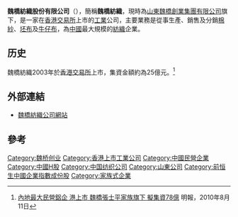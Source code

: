 '''魏橋紡織股份有限公司'''（{{hkex|2698}}），簡稱'''魏橋紡織'''，現時為[[山東魏橋創業集團有限公司|山東魏橋創業集團有限公司]]旗下，是一家在[[香港交易所|香港交易所]]上市的[[工業|工業]]公司，主要業務是從事生產、銷售及分銷[[棉紗|棉紗]]、[[坯布|坯布]]及[[牛仔布|牛仔布]]，為[[中國|中國]]最大規模的[[紡織|紡織]]企業。

==历史==
魏橋紡織2003年於[[香港交易所|香港交易所]]上市，集資金額約為25億元。<ref>[http://www.mpfinance.com/htm/Finance/20100811/News/ec_eca1.htm 內地最大民營鋁企 港上市 魏橋張士平家族旗下 擬集資78億] 明報，2010年8月11日</ref>

==外部連結==
*[http://www.wqfz.com/ 魏橋紡織公司網站]

==參考==
{{reflist}}

[[Category:魏桥创业|Category:魏桥创业]]
[[Category:香港上市工業公司|Category:香港上市工業公司]]
[[Category:中國民營企業|Category:中國民營企業]]
[[Category:中國H股|Category:中國H股]]
[[Category:中国纺织公司|Category:中国纺织公司]]
[[Category:山東公司|Category:山東公司]]
[[Category:前恒生中國企業指數成份股|Category:前恒生中國企業指數成份股]]
[[Category:家族式企業|Category:家族式企業]]